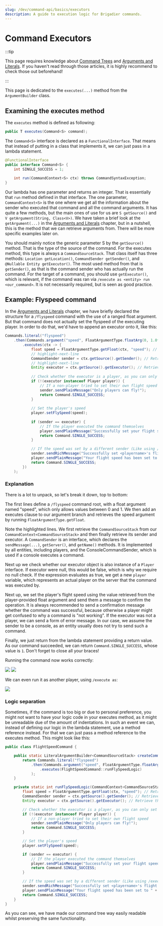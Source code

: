 ```yaml
---
slug: /dev/command-api/basics/executors
description: A guide to execution logic for Brigadier commands.
---
```



# Command Executors

:::tip

This page requires knowledge about [Command Trees](./command-tree.mdx) and [Arguments and Literals](./arguments-and-literals.mdx). If you haven't read
through those articles, it is highly recommend to check those out beforehand!

:::

This page is dedicated to the `executes(...)` method from the `ArgumentBuilder` class.

## Examining the executes method
The `executes` method is defined as following:

```java title="ArgumentBuilder.class"
public T executes(Command<S> command);
```

The `Command<S>` interface is declared as a `FunctionalInterface`. That means that instead of putting in a class that implements it, we can just pass in a lambda statement.

```java title="Command.java"
@FunctionalInterface
public interface Command<S> {
    int SINGLE_SUCCESS = 1;

    int run(CommandContext<S> ctx) throws CommandSyntaxException;
}
```

Our lambda has one parameter and returns an integer. That is essentially that `run` method defined in that interface. The one parameter, `CommandContext<S>` is the one where
we get all the information about the sender who executed that command and all the command arguments. It has quite a few methods, but the main ones of use for us are
`S getSource()` and `V getArgument(String, Class<V>)`. We have taken a brief look at the `getArgument(...)` in the [Arguments and Literals](./arguments-and-literals) chapter, but
in a nutshell, this is the method that we can retrieve arguments from. There will be more specific examples later on.

You should mainly notice the generic parameter S by the `getSource()` method. That is the type of the source of the command. For the executes method, this type is always a 
`CommandSourceStack`. That class itself has three methods: `Location getLocation()`, `CommandSender getSender()`, and `@Nullable Entity getExecutor()`. 
The most used method from that is `getSender()`, as that is the command sender who has actually run the command. For the target of a command, you should use `getExecutor()`,
which is relevant, if the command was ran via `/execute as <entity> run <our_command>`. It is not necessarily required, but is seen as good practice.

## Example: Flyspeed command
In the [Arguments and Literals](./arguments-and-literals) chapter, we have briefly declared the structure for a `/flyspeed` command with the use of a ranged float argument.
But that command does not actually set the flyspeed of the executing player. In order to do that, we'd have to append an executor onto it, like this:

```java title="FlightSpeedCommand.java"
Commands.literal("flyspeed")
    .then(Commands.argument("speed", FloatArgumentType.floatArg(0, 1.0f))
        .executes(ctx -> {
            float speed = FloatArgumentType.getFloat(ctx, "speed"); // Retrieve the speed argument
            // highlight-next-line
            CommandSender sender = ctx.getSource().getSender(); // Retrieve the command sender
            // highlight-next-line
            Entity executor = ctx.getSource().getExecutor(); // Retrieve the command executor, which may or may not be the same as the sender
    
            // Check whether the executor is a player, as you can only set a player's flight speed
            if (!(executor instanceof Player player)) {
                // If a non-player tried to set their own flight speed
                sender.sendPlainMessage("Only players can fly!");
                return Command.SINGLE_SUCCESS;
            }
    
            // Set the player's speed
            player.setFlySpeed(speed);
    
            if (sender == executor) {
                // If the player executed the command themselves
                player.sendPlainMessage("Successfully set your flight speed to " + speed);
                return Command.SINGLE_SUCCESS;
            }

            // If the speed was set by a different sender (Like using /execute)
            sender.sendRichMessage("Successfully set <playername>'s flight speed to " + speed, Placeholder.component("playername", player.name()));
            player.sendPlainMessage("Your flight speed has been set to " + speed);    
            return Command.SINGLE_SUCCESS;
        })
    );
```

### Explanation
There is a lot to unpack, so let's break it down, top to bottom:

The first lines define a `/flyspeed` command root, with a float argument named "speed", which only allows values between 0 and 1.
We then add an executes clause to our argument branch and retrieves the speed argument by running `FloatArgumentType.getFloat`.

Note the highlighted lines. We first retrieve the `CommandSourceStack` from our `CommandContext<CommandSourceStack>` and then finally retrieve its sender and executor.
A `CommandSender` is an interface, which declares the `sendMessage(...)`, `getServer()`, and `getName()` methods. It is implemented by all entities, including players, 
and the ConsoleCommandSender, which is used if a console executes a command.

Next up we check whether our executor object is also instance of a `Player` interface. If executor were null, this would be false, which is why we require no null check.
If the expression evaluates as true, we get a new `player` variable, which represents an actual player on the server that the command was executed by.

Next up, we set the player's flight speed using the value retrieved from the player-provided float argument and send them a message to confirm the operation.
It is always recommended to send a confirmation message whether the command was successful, because otherwise a player might get confused to why a command is "not working".
If the executor was not a player, we can send a form of error message. In our case, we assume the sender to be a console, as an entity usually does not try to send such
a command.

Finally, we just return from the lambda statement providing a return value. As our command succeeded, we can return `Command.SINGLE_SUCCESS`, whose value is `1`.
Don't forget to close all your braces!

Running the command now works correctly:
<div style={{display: 'inline-block', width: '100%'}}>
    <img src={FlySpeedPlayer} style={{float: 'left', width: '50%'}}/>
    <img src={FlySpeedConsole} style={{float: 'right', width: '50%'}}/>
</div>

We can even run it as another player, using `/execute as`:
<div style={{display: 'inline-block', width: '100%'}}>
    <img src={FlySpeedProxied} style={{float: 'left', width: '100%'}}/>
</div>


### Logic separation
Sometimes, if the command is too big or due to personal preference, you might not want to have your logic code in your executes method, as it might be unreadable
due of the amount of indentations. In such an event we can, instead of defining our logic in the lambda statement, use a method reference instead. For that we
can just pass a method reference to the executes method. This might look like this:

```java title="FlightSpeedCommand.java"
public class FlightSpeedCommand {

    public static LiteralArgumentBuilder<CommandSourceStack> createCommand() {
        return Commands.literal("flyspeed")
            .then(Commands.argument("speed", FloatArgumentType.floatArg(0, 1.0f))
                .executes(FlightSpeedCommand::runFlySpeedLogic)
            );
    }

    private static int runFlySpeedLogic(CommandContext<CommandSourceStack> ctx) {
        float speed = FloatArgumentType.getFloat(ctx, "speed"); // Retrieve the speed argument
        CommandSender sender = ctx.getSource().getSender(); // Retrieve the command sender
        Entity executor = ctx.getSource().getExecutor(); // Retrieve the command executor, which may or may not be the same as the sender

        // Check whether the executor is a player, as you can only set a player's flight speed
        if (!(executor instanceof Player player)) {
            // If a non-player tried to set their own flight speed
            sender.sendPlainMessage("Only players can fly!");
            return Command.SINGLE_SUCCESS;
        }

        // Set the player's speed
        player.setFlySpeed(speed);

        if (sender == executor) {
            // If the player executed the command themselves
            player.sendPlainMessage("Successfully set your flight speed to " + speed);
            return Command.SINGLE_SUCCESS;
        }

        // If the speed was set by a different sender (Like using /execute)
        sender.sendRichMessage("Successfully set <playername>'s flight speed to " + speed, Placeholder.component("playername", player.name()));
        player.sendPlainMessage("Your flight speed has been set to " + speed);
        return Command.SINGLE_SUCCESS;
    }
}
```

As you can see, we have made our command tree way easily readable whilst preserving the same functionality.